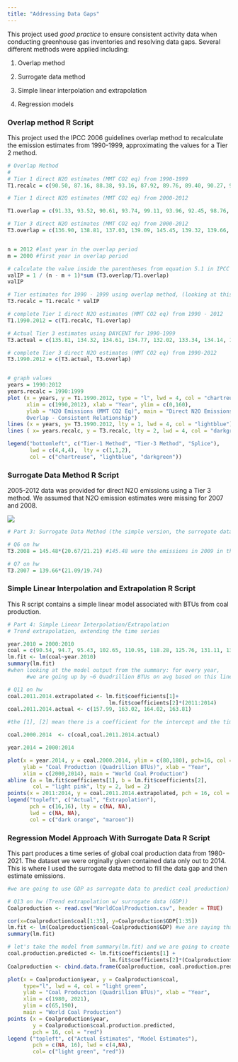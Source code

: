 ```yaml
---
title: "Addressing Data Gaps"
---
```


This project used *good practice* to ensure consistent activity data when conducting greenhouse gas inventories and resolving data gaps. Several different methods were applied including:

1.  Overlap method

2.  Surrogate data method

3.  Simple linear interpolation and extrapolation

4.  Regression models

### Overlap method R Script

This project used the IPCC 2006 guidelines overlap method to recalculate the emission estimates from 1990-1999, approximating the values for a Tier 2 method.

```r
# Overlap Method
#
# Tier 1 direct N2O estimates (MMT CO2 eq) from 1990-1999
T1.recalc = c(90.50, 87.16, 88.38, 93.16, 87.92, 89.76, 89.40, 90.27, 96.25, 88.48)

# Tier 1 direct N2O estimates (MMT CO2 eq) from 2000-2012

T1.overlap = c(91.33, 93.52, 90.61, 93.74, 99.11, 93.96, 92.45, 98.76, 96.81, 99.33, 103.28, 95.28, 90.87)

# Tier 3 direct N2O estimates (MMT CO2 eq) from 2000-2012
T3.overlap = c(136.90, 138.81, 137.03, 139.09, 145.45, 139.32, 139.66, 145.63, 142.38, 145.48, 149.44, 142.33, 139.73)


n = 2012 #last year in the overlap period
m = 2000 #first year in overlap period

# calculate the value inside the parentheses from equation 5.1 in IPCC GL CH 5
valIP = 1 / (n - m + 1)*sum (T3.overlap/T1.overlap)
valIP

# Tier estimates for 1990 - 1999 using overlap method, (looking at this because we are filling in the table that has the missing values in part 2 of hw)
T3.recalc = T1.recalc * valIP

# complete Tier 1 direct N2O estimates (MMT CO2 eq) from 1990 - 2012
T1.1990.2012 = c(T1.recalc, T1.overlap)

# Actual Tier 3 estimates using DAYCENT for 1990-1999
T3.actual = c(135.81, 134.32, 134.61, 134.77, 132.02, 133.34, 134.14, 133.32, 140.36, 133.08)

# complete Tier 3 direct N2O estimates (MMT CO2 eq) from 1990-2012
T3.1990.2012 = c(T3.actual, T3.overlap)


# graph values 
years = 1990:2012
years.recalc = 1990:1999
plot (x = years, y = T1.1990.2012, type = "l", lwd = 4, col = "chartreuse",
      xlim = c(1990,2012), xlab = "Year", ylim = c(0,160),
      ylab = "N2O Emissions (MMT CO2 Eq)", main = "Direct N2O Emissions from US cropland (MMT CO2-eq) \n
      Overlap - Consistent Relationship")
lines (x = years, y= T3.1990.2012, lty = 1, lwd = 4, col = "lightblue")
lines ( x= years.recalc, y = T3.recalc, lty = 2, lwd = 4, col = "darkgreen")

legend("bottomleft", c("Tier-1 Method", "Tier-3 Method", "Splice"),
       lwd = c(4,4,4),  lty = c(1,1,2), 
       col = c("chartreuse", "lightblue", "darkgreen"))
```

### Surrogate Data Method R Script

2005-2012 data was provided for direct N2O emissions using a Tier 3 method. We assumed that N2O emission estimates were missing for 2007 and 2008.

![](images/image-310828089.png)

```r
# Part 3: Surrogate Data Method (the simple version, the surrogate data helps us to approximate missing emissions estimates)

# Q6 on hw
T3.2008 = 145.48*(20.67/21.21) #145.48 were the emissions in 2009 in the chart and adjusting it based on the ratio of the fertilizer (N inputs) in 2009

# Q7 on hw
T3.2007 = 139.66*(21.09/19.74)
```

### Simple Linear Interpolation and Extrapolation R Script

This R script contains a simple linear model associated with BTUs from coal production.

```r
# Part 4: Simple Linear Interpolation/Extrapolation
# Trend extrapolation, extending the time series

year.2010 = 2000:2010
coal = c(90.54, 94.7, 95.43, 102.65, 110.95, 118.28, 125.76, 131.11, 135.47, 138.4, 147.96)
lm.fit <- lm(coal~year.2010)
summary(lm.fit)
#when looking at the model output from the summary: for every year, 
      #we are going up by ~6 Quadrillion BTUs on avg based on this linear model)

# Q11 on hw
coal.2011.2014.extrapolated <- lm.fit$coefficients[1]+
                                lm.fit$coefficients[2]*(2011:2014)
coal.2011.2014.actual <- c(157.99, 163.02, 164.02, 163.81)

#the [1], [2] mean there is a coefficient for the intercept and the time. So first I want to pull out the intercept [1], and then time [2]

coal.2000.2014  <- c(coal,coal.2011.2014.actual)

year.2014 = 2000:2014

plot(x = year.2014, y = coal.2000.2014, ylim = c(80,180), pch=16, col = "dark orange",
     ylab = "Coal Production (Quadrillion BTUs)", xlab = "Year",
     xlim = c(2000,2014), main = "World Coal Production")
abline (a = lm.fit$coefficients[1], b = lm.fit$coefficients[2],
        col = "light pink", lty = 2, lwd = 2)
points(x = 2011:2014, y = coal.2011.2014.extrapolated, pch = 16, col = "maroon")
legend("topleft", c("Actual", "Extrapolation"),
       pch = c(16,16), lty = c(NA, NA),
       lwd = c(NA, NA),
       col = c("dark orange", "maroon"))
```

### Regression Model Approach With Surrogate Data R Script

This part produces a time series of global coal production data from 1980-2021. The dataset we were orginally given contained data only out to 2014. This is where I used the surrogate data method to fill the data gap and then estimate emissions.

```r
#we are going to use GDP as surrogate data to predict coal production)

# Q13 on hw (Trend extrapolation w/ surrogate data (GDP))
Coalproduction <- read.csv("WorldCoalProduction.csv", header = TRUE)

cor(x=Coalproduction$coal[1:35], y=Coalproduction$GDP[1:35])
lm.fit <- lm(Coalproduction$coal~Coalproduction$GDP) #we are saying that coal production is a function of GDP (because of the tilda (~))
summary(lm.fit)

# let's take the model from summary(lm.fit) and we are going to create a data frame that inclues coal production and the coal production predictor
coal.production.predicted <- lm.fit$coefficients[1] +
                                lm.fit$coefficients[2]*(Coalproduction$GDP)
Coalproduction <- cbind.data.frame(Coalproduction, coal.production.predicted)

plot(x = Coalproduction$year, y = Coalproduction$coal,
     type="l", lwd = 4, col = "light green", 
     ylab = "Coal Production (Quadrillion BTUs)", xlab = "Year",
     xlim = c(1980, 2021),
     ylim = c(65,190),
     main = "World Coal Production")
points (x = Coalproduction$year,
        y = Coalproduction$coal.production.predicted,
        pch = 16, col = "red")
legend ("topleft", c("Actual Estimates", "Model Estimates"),
        pch = c(NA, 16), lwd = c(4,NA),
        col= c("light green", "red"))
```
